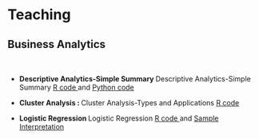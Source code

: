 <h1>Teaching</h1>
<h2>Business Analytics</h2>
<p>&nbsp;</p>

<ul>
<li>
<p><strong>Descriptive Analytics-Simple Summary </strong>Descriptive Analytics-Simple Summary <a href="descriptive-r.html" target="_blank" rel="noopener">R code </a> and  <a href="Logistic_Interpretation1.pdf" target="_blank" rel="noopener">Python code</a> </p>
</li>
</ul>

<ul>
<li>
<p><strong>Cluster Analysis : </strong> Cluster Analysis-Types and Applications <a href="cluster.html" target="_blank" rel="noopener">R code </a></p>
</li>
</ul>
<ul>
<li>
<p><strong>Logistic Regression </strong>Logistic Regression <a href="logistic.html" target="_blank" rel="noopener">R code </a> and  <a href="Logistic_Interpretation1.pdf" target="_blank" rel="noopener">Sample Interpretation</a> </p>
</li>
</ul>